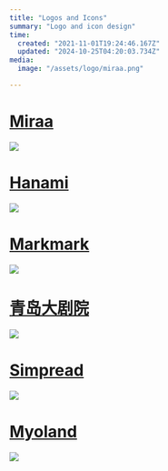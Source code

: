 ```yaml
---
title: "Logos and Icons"
summary: "Logo and icon design"
time:
  created: "2021-11-01T19:24:46.167Z"
  updated: "2024-10-25T04:20:03.734Z"
media:
  image: "/assets/logo/miraa.png"

---
```


# [Miraa](https://miraa.app/)
<Image src='/assets/logo/miraa.png'/>

# [Hanami](https://apps.apple.com/us/app/hanami-japanese-handwritten/id6447871085)
<Image src='/assets/logo/hanami.png'/>

# [Markmark](https://apps.apple.com/ae/app/markmark/id6475077023)
<Image src='/assets/logo/markmark.png'/>

# [青岛大剧院](https://qingdaograndtheatre.polyt.cn/)
<Image src='/assets/logo/qgt.png'/>

# [Simpread](http://ksria.com/simpread/docs/#/Sync?id=logo-%e8%ae%be%e8%ae%a1)
<Image src='/assets/logo/simpread.png'/>

# [Myoland](https://myoland.com/)
<Image src='/assets/logo/myoland.png'/>

